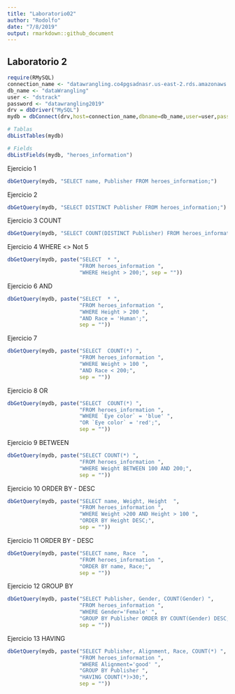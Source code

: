 ```yaml
---
title: "Laboratorio02"
author: "Rodolfo"
date: "7/8/2019"
output: rmarkdown::github_document
---
```


## Laboratorio 2
```r
require(RMySQL)
connection_name <- "datawrangling.co4pgsadnasr.us-east-2.rds.amazonaws.com"
db_name <- "dataWrangling"
user <- "dstrack"
password <- "datawrangling2019"
drv = dbDriver("MySQL")
mydb = dbConnect(drv,host=connection_name,dbname=db_name,user=user,pass=password)
```

```r
# Tablas
dbListTables(mydb)

# Fields
dbListFields(mydb, "heroes_information")
```

Ejercicio 1
```r
dbGetQuery(mydb, "SELECT name, Publisher FROM heroes_information;")
```

Ejercicio 2
```r
dbGetQuery(mydb, "SELECT DISTINCT Publisher FROM heroes_information;")
```

Ejercicio 3 COUNT
```r
dbGetQuery(mydb, "SELECT COUNT(DISTINCT Publisher) FROM heroes_information;")
```

Ejercicio 4 WHERE <> Not 5
```r
dbGetQuery(mydb, paste("SELECT  * ", 
                       "FROM heroes_information ",
                       "WHERE Height > 200;", sep = ""))
```

Ejercicio 6 AND 
```r
dbGetQuery(mydb, paste("SELECT  * ", 
                       "FROM heroes_information ",
                       "WHERE Height > 200 ", 
                       "AND Race = 'Human';",
                       sep = ""))
```

Ejercicio 7
```r
dbGetQuery(mydb, paste("SELECT  COUNT(*) ", 
                       "FROM heroes_information ",
                       "WHERE Weight > 100 ", 
                       "AND Race < 200;",
                       sep = ""))
```

Ejercicio 8 OR
```r
dbGetQuery(mydb, paste("SELECT  COUNT(*) ", 
                       "FROM heroes_information ",
                       "WHERE `Eye color` = 'blue' ", 
                       "OR `Eye color` = 'red';",
                       sep = ""))
```


Ejercicio 9 BETWEEN
```r
dbGetQuery(mydb, paste("SELECT COUNT(*) ", 
                       "FROM heroes_information ",
                       "WHERE Weight BETWEEN 100 AND 200;", 
                       sep = ""))
```

Ejercicio 10 ORDER BY - DESC
```r
dbGetQuery(mydb, paste("SELECT name, Weight, Height  ", 
                       "FROM heroes_information ",
                       "WHERE Weight >200 AND Height > 100 ",
                       "ORDER BY Height DESC;",
                       sep = ""))
```

Ejercicio 11 ORDER BY - DESC
```r
dbGetQuery(mydb, paste("SELECT name, Race  ",
                       "FROM heroes_information ",
                       "ORDER BY name, Race;",
                       sep = ""))
```

Ejercicio 12 GROUP BY
```r
dbGetQuery(mydb, paste("SELECT Publisher, Gender, COUNT(Gender) ", 
                       "FROM heroes_information ",
                       "WHERE Gender='Female' ",
                       "GROUP BY Publisher ORDER BY COUNT(Gender) DESC;",
                       sep = ""))
```

Ejercicio 13 HAVING
```r
dbGetQuery(mydb, paste("SELECT Publisher, Alignment, Race, COUNT(*) ", 
                       "FROM heroes_information ",
                       "WHERE Alignment='good' ",
                       "GROUP BY Publisher ",
                       "HAVING COUNT(*)>30;",
                       sep = ""))
```